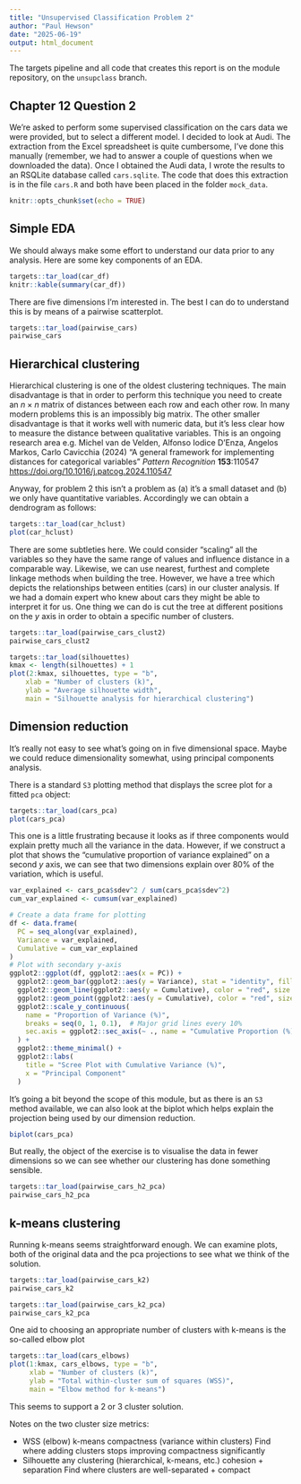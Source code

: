 ```yaml
---
title: "Unsupervised Classification Problem 2"
author: "Paul Hewson"
date: "2025-06-19"
output: html_document
---
```


The targets pipeline and all code that creates this report is on the module repository, on the `unsupclass` branch.

## Chapter 12 Question 2
 
We're asked to perform some supervised classification on the cars data we were provided, but to select a different model. I decided to look at Audi.  The extraction from the Excel spreadsheet is quite cumbersome, I've done this manually (remember, we had to answer a couple of questions when we downloaded the data). Once I obtained the Audi data, I wrote the results to an RSQLite database called `cars.sqlite`.  The code that does this extraction is in the file `cars.R` and both have been placed in the folder `mock_data`. 

```r
knitr::opts_chunk$set(echo = TRUE)
```

## Simple EDA

We should always make some effort to understand our data prior to any analysis.  Here are some key components of an EDA.

```r
targets::tar_load(car_df)
knitr::kable(summary(car_df))
```

There are five dimensions I'm interested in. The best I can do to understand this is by means of a pairwise scatterplot.

```r
targets::tar_load(pairwise_cars)
pairwise_cars
```


## Hierarchical clustering

Hierarchical clustering is one of the oldest clustering techniques. The main disadvantage is that in order to perform this technique you need to create an $n \times n$ matrix of distances between each row and each other row. In many modern problems this is an impossibly big matrix.  The other smaller disadvantage is that it works well with numeric data, but it's less clear how to measure the distance between qualitative variables. This is an ongoing research area e.g. Michel van de Velden, Alfonso Iodice D’Enza, Angelos Markos, Carlo Cavicchia (2024) "A general framework for implementing distances for categorical variables" *Pattern Recognition* **153**:110547 [https://doi.org/10.1016/j.patcog.2024.110547](doi.org/10.1016/j.patcog.2024.110547) 


Anyway, for problem 2 this isn't a problem as (a) it's a small dataset and (b) we only have quantitative variables.  Accordingly we can obtain a dendrogram as follows:

```r
targets::tar_load(car_hclust)
plot(car_hclust)
```

There are some subtleties here. We could consider "scaling" all the variables so they have the same range of values and influence distance in a comparable way. Likewise, we can use nearest, furthest and complete linkage methods when building the tree.  However, we have a tree which depicts the relationships between entities (cars) in our cluster analysis. If we had a domain expert who knew about cars they might be able to interpret it for us.  One thing we can do is cut the tree at different positions on the $y$ axis in order to obtain a specific number of clusters.


```r
targets::tar_load(pairwise_cars_clust2)
pairwise_cars_clust2
```


```r
targets::tar_load(silhouettes)
kmax <- length(silhouettes) + 1
plot(2:kmax, silhouettes, type = "b",
    xlab = "Number of clusters (k)",
    ylab = "Average silhouette width",
    main = "Silhouette analysis for hierarchical clustering")
```

## Dimension reduction

It's really not easy to see what's going on in five dimensional space. Maybe we could reduce dimensionality somewhat, using principal components analysis.


There is a standard `S3` plotting method that displays the scree plot for a fitted `pca` object:

```r
targets::tar_load(cars_pca)
plot(cars_pca)
```

This one is a little frustrating because it looks as if three components would explain pretty much all the variance in the data.  However, if we construct a plot that shows the "cumulative proportion of variance explained" on a second $y$ axis, we can see that two dimensions explain over 80% of the variation, which is useful.


```r
var_explained <- cars_pca$sdev^2 / sum(cars_pca$sdev^2)
cum_var_explained <- cumsum(var_explained)

# Create a data frame for plotting
df <- data.frame(
  PC = seq_along(var_explained),
  Variance = var_explained,
  Cumulative = cum_var_explained
)
# Plot with secondary y-axis
ggplot2::ggplot(df, ggplot2::aes(x = PC)) +
  ggplot2::geom_bar(ggplot2::aes(y = Variance), stat = "identity", fill = "steelblue") +
  ggplot2::geom_line(ggplot2::aes(y = Cumulative), color = "red", size = 1) +
  ggplot2::geom_point(ggplot2::aes(y = Cumulative), color = "red", size = 2) +
  ggplot2::scale_y_continuous(
    name = "Proportion of Variance (%)",
    breaks = seq(0, 1, 0.1),  # Major grid lines every 10%
    sec.axis = ggplot2::sec_axis(~ ., name = "Cumulative Proportion (%)")
  ) +
  ggplot2::theme_minimal() +
  ggplot2::labs(
    title = "Scree Plot with Cumulative Variance (%)",
    x = "Principal Component"
  )
```

It's going a bit beyond the scope of this module, but as there is an `S3` method available, we can also look at the biplot which helps explain the projection being used by our dimension reduction.




```r
biplot(cars_pca)
```


But really, the object of the exercise is to visualise the data in fewer dimensions so we can see whether our clustering has done something sensible.


```r
targets::tar_load(pairwise_cars_h2_pca)
pairwise_cars_h2_pca
```

## k-means clustering

Running k-means seems straightforward enough. We can examine plots, both of the original data and the pca projections to see what we think of the solution.

```r
targets::tar_load(pairwise_cars_k2)
pairwise_cars_k2
```

```r
targets::tar_load(pairwise_cars_k2_pca)
pairwise_cars_k2_pca
```

One aid to choosing an appropriate number of clusters with k-means is the so-called elbow plot

```r
targets::tar_load(cars_elbows)
plot(1:kmax, cars_elbows, type = "b",
     xlab = "Number of clusters (k)",
     ylab = "Total within-cluster sum of squares (WSS)",
     main = "Elbow method for k-means")
```

This seems to support a 2 or 3 cluster solution.


Notes on the two cluster size metrics:

- WSS (elbow)	k-means	compactness (variance within clusters)	Find where adding clusters stops improving compactness significantly
- Silhouette	any clustering (hierarchical, k-means, etc.)	cohesion + separation	Find where clusters are well-separated + compact
